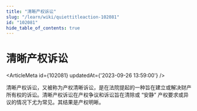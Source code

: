 ```yaml
---
title: "清晰产权诉讼"
slug: "/learn/wiki/quiettitleaction-102081"
id: "102081"
hide_table_of_contents: true
---
```



# 清晰产权诉讼

<ArticleMeta id={102081} updatedAt={'2023-09-26 13:59:00'} />
<div className='border-solid border-b border-t-0 my-4 border-[var(--ifm-color-gray-300)]' />

清晰产权诉讼，又被称为产权清晰诉讼，是在法院提起的一种旨在建立或解决财产所有权的诉讼。清晰产权诉讼在产权争议和诉讼旨在清除或 “安静” 产权要求或异议的情况下尤为常见。其结果是产权明晰。
